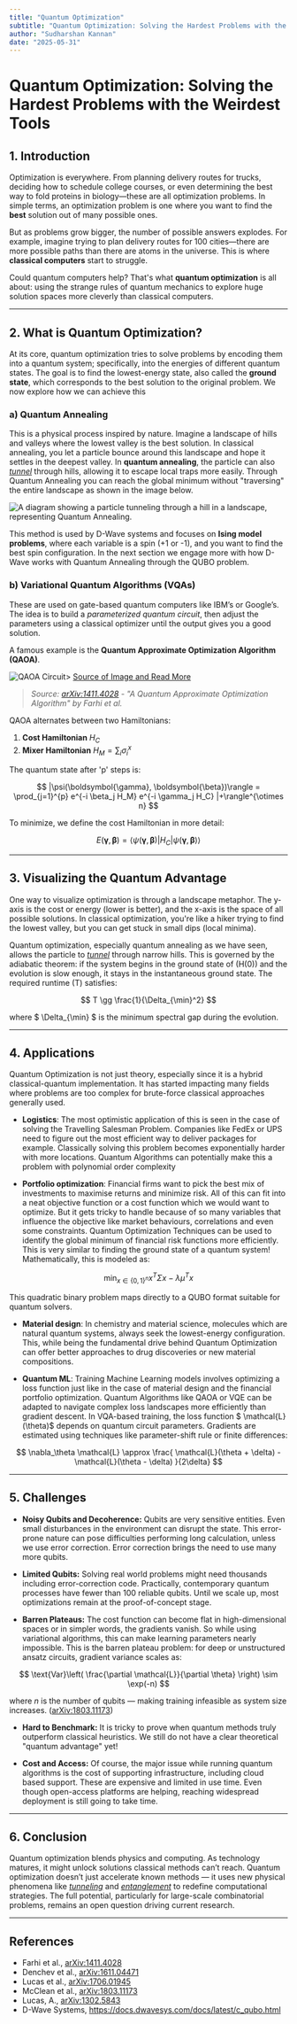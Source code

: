 ```yaml
---
title: "Quantum Optimization"
subtitle: "Quantum Optimization: Solving the Hardest Problems with the Weirdest Tools(difficult)"
author: "Sudharshan Kannan"
date: "2025-05-31"
---
```


# Quantum Optimization: Solving the Hardest Problems with the Weirdest Tools

## 1. Introduction

Optimization is everywhere. From planning delivery routes for trucks, deciding how to schedule college courses, or even determining the best way to fold proteins in biology—these are all optimization problems. In simple terms, an optimization problem is one where you want to find the **best** solution out of many possible ones.

But as problems grow bigger, the number of possible answers explodes. For example, imagine trying to plan delivery routes for 100 cities—there are more possible paths than there are atoms in the universe. This is where **classical computers** start to struggle.

Could quantum computers help? That's what **quantum optimization** is all about: using the strange rules of quantum mechanics to explore huge solution spaces more cleverly than classical computers.

---

## 2. What is Quantum Optimization?

At its core, quantum optimization tries to solve problems by encoding them into a quantum system; specifically, into the energies of different quantum states. The goal is to find the lowest-energy state, also called the **ground state**, which corresponds to the best solution to the original problem. We now explore how we can achieve this

### a) Quantum Annealing

This is a physical process inspired by nature. Imagine a landscape of hills and valleys where the lowest valley is the best solution. In classical annealing, you let a particle bounce around this landscape and hope it settles in the deepest valley. In **quantum annealing**, the particle can also [_tunnel_](/en/posts/entries/college/qtunnelling) through hills, allowing it to escape local traps more easily. Through Quantum Annealing you can reach the global minimum without "traversing" the entire landscape as shown in the image below.

![A diagram showing a particle tunneling through a hill in a landscape, representing Quantum Annealing.](/posts/assets/entries/qoptimization/quantum_annealing.jpg)

This method is used by D-Wave systems and focuses on **Ising model problems**, where each variable is a spin (+1 or -1), and you want to find the best spin configuration. In the next section we engage more with how D-Wave works with Quantum Annealing through the QUBO problem.

### b) Variational Quantum Algorithms (VQAs)

These are used on gate-based quantum computers like IBM’s or Google’s. The idea is to build a _parameterized quantum circuit_, then adjust the parameters using a classical optimizer until the output gives you a good solution.

A famous example is the **Quantum Approximate Optimization Algorithm (QAOA)**.

![QAOA Circuit](https://quantumai.google/cirq/experiments/qaoa/images/qaoa_circuit.png)> [Source of Image and Read More](https://quantumai.google/cirq/experiments/qaoa/example_problems)

> _Source: [arXiv:1411.4028](https://arxiv.org/abs/1411.4028) - "A Quantum Approximate Optimization Algorithm" by Farhi et al._

QAOA alternates between two Hamiltonians:

1. **Cost Hamiltonian** $H_C$
2. **Mixer Hamiltonian** $H_M = \sum_i \sigma_i^x$

The quantum state after 'p' steps is:

$$
|\psi(\boldsymbol{\gamma}, \boldsymbol{\beta})\rangle = \prod_{j=1}^{p} e^{-i \beta_j H_M} e^{-i \gamma_j H_C} |+\rangle^{\otimes n}
$$

To minimize, we define the cost Hamiltonian in more detail:

$$
E(\boldsymbol{\gamma}, \boldsymbol{\beta}) = \langle\psi(\boldsymbol{\gamma}, \boldsymbol{\beta})| H_C |\psi(\boldsymbol{\gamma}, \boldsymbol{\beta})\rangle
$$

---

## 3. Visualizing the Quantum Advantage

One way to visualize optimization is through a landscape metaphor. The y-axis is the cost or energy (lower is better), and the x-axis is the space of all possible solutions. In classical optimization, you're like a hiker trying to find the lowest valley, but you can get stuck in small dips (local minima).

Quantum optimization, especially quantum annealing as we have seen, allows the particle to [_tunnel_](/en/posts/entries/college/qtunnelling) through narrow hills. This is governed by the adiabatic theorem: if the system begins in the ground state of \(H(0)\) and the evolution is slow enough, it stays in the instantaneous ground state. The required runtime \(T\) satisfies:

$$
T \gg \frac{1}{\Delta_{\min}^2}
$$

where $ \Delta_{\min} $ is the minimum spectral gap during the evolution.

---

## 4. Applications

Quantum Optimization is not just theory, especially since it is a hybrid classical-quantum implementation. It has started impacting many fields where problems are too complex for brute-force classical approaches generally used.

- **Logistics**: The most optimistic application of this is seen in the case of solving the Travelling Salesman Problem. Companies like FedEx or UPS need to figure out the most efficient way to deliver packages for example. Classically solving this problem becomes exponentially harder with more locations. Quantum Algorithms can potentially make this a problem with polynomial order complexity

- **Portfolio optimization**: Financial firms want to pick the best mix of investments to maximise returns and minimize risk. All of this can fit into a neat objective function or a cost function which we would want to optimize. But it gets tricky to handle because of so many variables that influence the objective like market behaviours, correlations and even some constraints. Quantum Optimization Techniques can be used to identify the global minimum of financial risk functions more efficiently. This is very similar to finding the ground state of a quantum system! Mathematically, this is modeled as:

$$
\min_{x \in \{0,1\}^n} x^T \Sigma x - \lambda \mu^T x
$$

This quadratic binary problem maps directly to a QUBO format suitable for quantum solvers.

- **Material design**: In chemistry and material science, molecules which are natural quantum systems, always seek the lowest-energy configuration. This, while being the fundamental drive behind Quantum Optimization can offer better approaches to drug discoveries or new material compositions.

- **Quantum ML**: Training Machine Learning models involves optimizing a loss function just like in the case of material design and the financial portfolio optimization. Quantum Algorithms like QAOA or VQE can be adapted to navigate complex loss landscapes more efficiently than gradient descent. In VQA-based training, the loss function $ \mathcal{L}(\theta)$ depends on quantum circuit parameters. Gradients are estimated using techniques like parameter-shift rule or finite differences:

$$
\nabla_\theta \mathcal{L} \approx \frac{ \mathcal{L}(\theta + \delta) - \mathcal{L}(\theta - \delta) }{2\delta}
$$

---

## 5. Challenges

- **Noisy Qubits and Decoherence:** Qubits are very sensitive entities. Even small disturbances in the environment can disrupt the state. This error-prone nature can pose difficulties performing long calculation, unless we use error correction. Error correction brings the need to use many more qubits.

- **Limited Qubits:** Solving real world problems might need thousands including error-correction code. Practically, contemporary quantum processes have fewer than 100 reliable qubits. Until we scale up, most optimizations remain at the proof-of-concept stage.

- **Barren Plateaus:** The cost function can become flat in high-dimensional spaces or in simpler words, the gradients vanish. So while using variational algorithms, this can make learning parameters nearly impossible. This is the barren plateau problem: for deep or unstructured ansatz circuits, gradient variance scales as:

$$
\text{Var}\left( \frac{\partial \mathcal{L}}{\partial \theta} \right) \sim \exp(-n)
$$

where $n$ is the number of qubits — making training infeasible as system size increases.
([arXiv:1803.11173](https://arxiv.org/abs/1803.11173))

- **Hard to Benchmark:** It is tricky to prove when quantum methods truly outperform classical heuristics. We still do not have a clear theoretical "quantum advantage" yet!

- **Cost and Access:** Of course, the major issue while running quantum algorithms is the cost of supporting infrastructure, including cloud based support. These are expensive and limited in use time. Even though open-access platforms are helping, reaching widespread deployment is still going to take time.

---

## 6. Conclusion

Quantum optimization blends physics and computing. As technology matures, it might unlock solutions classical methods can’t reach. Quantum optimization doesn’t just accelerate known methods — it uses new physical phenomena like [_tunneling_](/en/posts/entries/college/qtunnelling) and [_entanglement_](/en/posts/entries/college/entanglement) to redefine computational strategies. The full potential, particularly for large-scale combinatorial problems, remains an open question driving current research.

---

## References

- Farhi et al., [arXiv:1411.4028](https://arxiv.org/abs/1411.4028)
- Denchev et al., [arXiv:1611.04471](https://arxiv.org/abs/1611.04471)
- Lucas et al., [arXiv:1706.01945](https://arxiv.org/abs/1706.01945)
- McClean et al., [arXiv:1803.11173](https://arxiv.org/abs/1803.11173)
- Lucas, A., [arXiv:1302.5843](https://arxiv.org/abs/1302.5843)
- D-Wave Systems, https://docs.dwavesys.com/docs/latest/c_qubo.html
